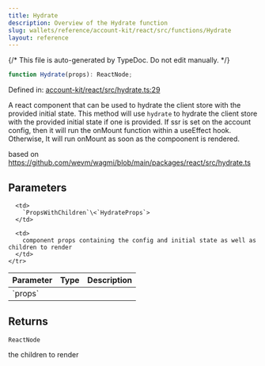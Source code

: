 ```yaml
---
title: Hydrate
description: Overview of the Hydrate function
slug: wallets/reference/account-kit/react/src/functions/Hydrate
layout: reference
---
```


{/* This file is auto-generated by TypeDoc. Do not edit manually. */}

```ts
function Hydrate(props): ReactNode;
```

Defined in: [account-kit/react/src/hydrate.ts:29](https://github.com/alchemyplatform/aa-sdk/blob/9f926c402d1661309abbf8eae8431e52e8c5e53f/account-kit/react/src/hydrate.ts#L29)

A react component that can be used to hydrate the client store with the provided initial state.
This method will use `hydrate` to hydrate the client store with the provided initial state if one is provided.
If ssr is set on the account config, then it will run the onMount function within a useEffect hook. Otherwise,
It will run onMount as soon as the compoonent is rendered.

based on https://github.com/wevm/wagmi/blob/main/packages/react/src/hydrate.ts

## Parameters

<table>
  <thead>
    <tr>
      <th align="left">Parameter</th>
      <th align="left">Type</th>
      <th align="left">Description</th>
    </tr>
  </thead>

  <tbody>
    <tr>
      <td>
        `props`
      </td>

      <td>
        `PropsWithChildren`\<`HydrateProps`>
      </td>

      <td>
        component props containing the config and initial state as well as children to render
      </td>
    </tr>

  </tbody>
</table>

## Returns

`ReactNode`

the children to render
